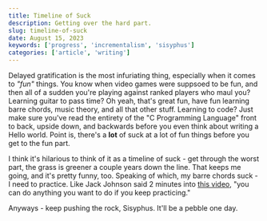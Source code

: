 ```yaml
---
title: Timeline of Suck
description: Getting over the hard part. 
slug: timeline-of-suck
date: August 15, 2023
keywords: ['progress', 'incrementalism', 'sisyphus']
categories: ['article', 'writing']
---
```


Delayed gratification is the most infuriating thing, especially when it comes to _"fun"_ things. You know when video games were suppsoed to be fun, 
and then all of a sudden you're playing against ranked players who maul you? Learning guitar to pass time? Oh yeah, that's great fun, 
have fun learning barre chords, music theory, and all that other stuff. Learning to code? Just make sure you've read the 
entirety of the "C Programming Language" front to back, upside down, and backwards before you even think about writing a <BackTicks>Hello world</BackTicks>.
Point is, there's a **lot** of suck at a lot of fun things before you get to the fun part. 

I think it's hilarious to think of it as a timeline of suck - get through the worst part, the grass is greener a couple years down the line. 
That keeps me going, and it's pretty funny, too. Speaking of which, my barre chords suck - I need to practice. Like Jack Johnson 
said 2 minutes into [this video](https://youtu.be/71klkVpBRS4), "you can do anything you want to do if you keep practicing."

Anyways -  keep pushing the rock, Sisyphus. It'll be a pebble one day. 

